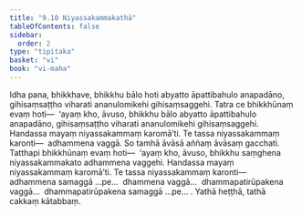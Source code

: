 ```yaml
---
title: "9.10 Niyassakammakathā"
tableOfContents: false
sidebar:
  order: 2
type: "tipitaka"
basket: "vi"
book: "vi-maha"
---
```



<DynamicBreadcrumb />

<Division number="412" book="vi-maha" bookNo="3" page="456">

<Paragraph number="1846" book="vi-maha">
Idha pana, bhikkhave, bhikkhu bālo hoti abyatto āpattibahulo anapadāno, gihisaṃsaṭṭho viharati ananulomikehi gihisaṃsaggehi. Tatra ce bhikkhūnaṃ evaṃ hoti—  ‘ayaṃ kho, āvuso, bhikkhu bālo abyatto āpattibahulo anapadāno, gihisaṃsaṭṭho viharati ananulomikehi gihisaṃsaggehi. Handassa mayaṃ niyassakammaṃ karomā’ti. Te tassa niyassakammaṃ karonti—  adhammena vaggā. So tamhā āvāsā aññaṃ āvāsaṃ gacchati. Tatthapi bhikkhūnaṃ evaṃ hoti—  ‘ayaṃ kho, āvuso, bhikkhu saṃghena niyassakammakato adhammena vaggehi. Handassa mayaṃ niyassakammaṃ karomā’ti. Te tassa niyassakammaṃ karonti—  adhammena samaggā …pe…  dhammena vaggā…  dhammapatirūpakena vaggā…  dhammapatirūpakena samaggā …pe… .

</Paragraph>
</Division>

<Paragraph number="1847" type="center" book="vi-maha">
Yathā heṭṭhā, tathā cakkaṃ kātabbaṃ.
</Paragraph>